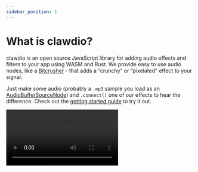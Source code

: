 ```yaml
---
sidebar_position: 1
---
```


# What is clawdio?

clawdio is an open source JavaScript library for adding audio effects and filters to your app using WASM and Rust. We provide easy to use audio nodes, like a [Bitcrusher](effects/bitcrusher.mdx) - that adds a “crunchy” or “pixelated” effect to your signal.

Just make some audio (probably a `.mp3` sample you load as an [AudioBufferSourceNode](https://developer.mozilla.org/en-US/docs/Web/API/AudioBufferSourceNode)) and `.connect()` one of our effects to hear the difference. Check out the [getting started guide](intro/getting-started.mdx) to try it out.


<Video src={videoUrl} title="Example of the Bitcrusher used in a web app" />

:::tip

You can read [a full breakdown on my blog here](https://whoisryosuke.com/blog/2025/web-audio-effect-library-with-rust-and-wasm) on how the library was created from the ground up. Or check out the ["how it works"](intro/how-it-works.mdx) section for an overview.

:::

## Video Intro

<YouTube
  id="KdAhI_PWYB8"
  title="introducing clawdio - a #javascript library for creating #audio effects"
/>
